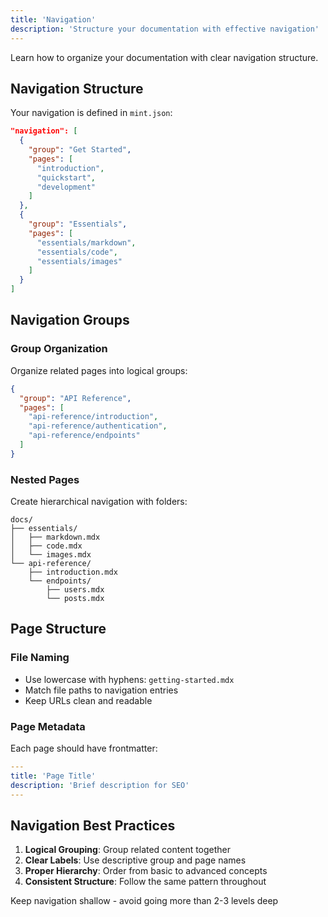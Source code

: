 ```yaml
---
title: 'Navigation'
description: 'Structure your documentation with effective navigation'
---
```


Learn how to organize your documentation with clear navigation structure.

## Navigation Structure

Your navigation is defined in `mint.json`:

```json
"navigation": [
  {
    "group": "Get Started",
    "pages": [
      "introduction",
      "quickstart",
      "development"
    ]
  },
  {
    "group": "Essentials", 
    "pages": [
      "essentials/markdown",
      "essentials/code",
      "essentials/images"
    ]
  }
]
```

## Navigation Groups

### Group Organization

Organize related pages into logical groups:

```json
{
  "group": "API Reference",
  "pages": [
    "api-reference/introduction",
    "api-reference/authentication",
    "api-reference/endpoints"
  ]
}
```

### Nested Pages

Create hierarchical navigation with folders:

```
docs/
├── essentials/
│   ├── markdown.mdx
│   ├── code.mdx
│   └── images.mdx
└── api-reference/
    ├── introduction.mdx
    └── endpoints/
        ├── users.mdx
        └── posts.mdx
```

## Page Structure

### File Naming

- Use lowercase with hyphens: `getting-started.mdx`
- Match file paths to navigation entries
- Keep URLs clean and readable

### Page Metadata

Each page should have frontmatter:

```yaml
---
title: 'Page Title'
description: 'Brief description for SEO'
---
```

## Navigation Best Practices

1. **Logical Grouping**: Group related content together
2. **Clear Labels**: Use descriptive group and page names  
3. **Proper Hierarchy**: Order from basic to advanced concepts
4. **Consistent Structure**: Follow the same pattern throughout

<Tip>
Keep navigation shallow - avoid going more than 2-3 levels deep
</Tip> 
